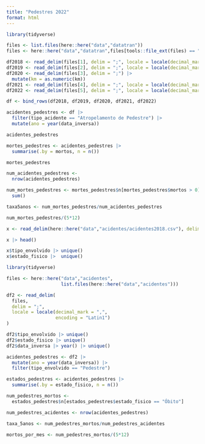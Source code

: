 ```yaml
---
title: "Pedestres 2022"
format: html
---
```


```r
library(tidyverse)

files <- list.files(here::here("data","datatran"))
files <- here::here("data","datatran",files[tools::file_ext(files) == "csv"])
```

```r
df2018 <- read_delim(files[1], delim = ";", locale = locale(decimal_mark = ","))
df2019 <- read_delim(files[2], delim = ";", locale = locale(decimal_mark = ","))
df2020 <- read_delim(files[3], delim = ";") |> 
  mutate(km = as.numeric(km))
df2021 <- read_delim(files[4], delim = ";", locale = locale(decimal_mark = ","))
df2022 <- read_delim(files[5], delim = ";", locale = locale(decimal_mark = ","))
```


```r
df <- bind_rows(df2018, df2019, df2020, df2021, df2022)
```

```r
acidentes_pedestres <- df |> 
  filter(tipo_acidente == "Atropelamento de Pedestre") |> 
  mutate(ano = year(data_inversa))

acidentes_pedestres
```

```r
mortes_pedestres <- acidentes_pedestres |> 
  summarise(.by = mortos, n = n())

mortes_pedestres

num_acidentes_pedestres <- 
  nrow(acidentes_pedestres)

num_mortes_pedestres <- mortes_pedestres$n[mortes_pedestres$mortos > 0] |> 
  sum()

taxa5anos <- num_mortes_pedestres/num_acidentes_pedestres

num_mortes_pedestres/(5*12)
```

```r
x <- read_delim(here::here("data","acidentes/acidentes2018.csv"), delim = ";")
```

```r
x |> head()
```
```r
x$tipo_envolvido |> unique()
x$estado_fisico |>  unique()
```

```r
library(tidyverse)

files <- here::here("data","acidentes",
                    list.files(here::here("data","acidentes")))

df2 <- read_delim(
  files,
  delim = ";",
  locale = locale(decimal_mark = ",",
                  encoding = "Latin1")
)
```

```r
df2$tipo_envolvido |> unique()
df2$estado_fisico |> unique()
df2$data_inversa |> year() |> unique()
```

```r
acidentes_pedestres <- df2 |> 
  mutate(ano = year(data_inversa)) |> 
  filter(tipo_envolvido == "Pedestre")

estados_pedestres <- acidentes_pedestres |> 
  summarise(.by = estado_fisico, n = n())

num_pedestres_mortos <- 
  estados_pedestres$n[estados_pedestres$estado_fisico == "Óbito"]

num_pedestres_acidentes <- nrow(acidentes_pedestres)

taxa_5anos <- num_pedestres_mortos/num_pedestres_acidentes

mortos_por_mes <- num_pedestres_mortos/(5*12)
```
